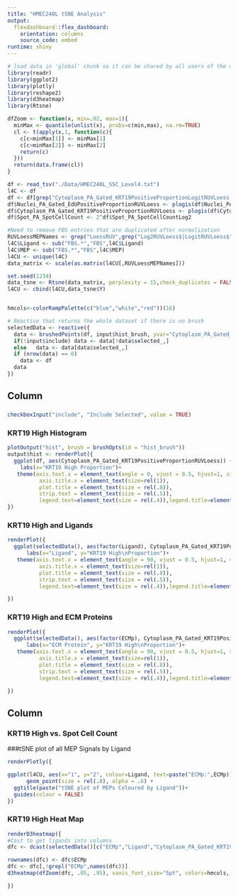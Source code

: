 ```yaml
---
title: "HMEC240L tSNE Analysis"
output: 
  flexdashboard::flex_dashboard:
    orientation: columns
    source_code: embed
runtime: shiny
---
```


```r
# load data in 'global' chunk so it can be shared by all users of the dashboard
library(readr)
library(ggplot2)
library(plotly)
library(reshape2)
library(d3heatmap)
library(Rtsne)

dfZoom <- function(x, min=.02, max=1){
  minMax <- quantile(unlist(x), probs=c(min,max), na.rm=TRUE)
  cl <- t(apply(x,1, function(c){
    c[c<minMax[1]] <- minMax[1]
    c[c>minMax[2]] <- minMax[2]
    return(c)
  }))
  return(data.frame(cl))
}

df <- read_tsv("./Data/HMEC240L_SSC_Level4.txt")
l4C <- df
df <- df[grep("Cytoplasm_PA_Gated_KRT19PositiveProportionLogitRUVLoess|EdUPositiveProportionLogitRUVLoess$|Spot_PA_SpotCellCountLog2$|MEP|ECMp$|^Ligand$",colnames(df), value=TRUE)]
df$Nuclei_PA_Gated_EdUPositiveProportionRUVLoess <- plogis(df$Nuclei_PA_Gated_EdUPositiveProportionLogitRUVLoess)
df$Cytoplasm_PA_Gated_KRT19PositiveProportionRUVLoess <- plogis(df$Cytoplasm_PA_Gated_KRT19PositiveProportionLogitRUVLoess)
df$Spot_PA_SpotCellCount <- 2^df$Spot_PA_SpotCellCountLog2

#Need to remove FBS entries that are duplicated after normalization
RUVLoessMEPNames <- grep("LoessRUV",grep("Log2RUVLoess$|LogitRUVLoess$",colnames(l4C), value=TRUE), value=TRUE, invert=TRUE)
l4C$Ligand <- sub("FBS.*","FBS",l4C$Ligand)
l4C$MEP <- sub("FBS.*","FBS",l4C$MEP)
l4CU <- unique(l4C)
data_matrix <- scale(as.matrix(l4CU[,RUVLoessMEPNames]))

set.seed(1234)
data_tsne <- Rtsne(data_matrix, perplexity = 15,check_duplicates = FALSE)
l4CU <- cbind(l4CU,data_tsne$Y)


hmcols<-colorRampPalette(c("blue","white","red"))(16)

```




```r
# Reactive that returns the whole dataset if there is no brush
selectedData <- reactive({
  data <- brushedPoints(df, input$hist_brush, yvar="Cytoplasm_PA_Gated_KRT19PositiveProportionRUVLoess",allRows = TRUE)
  if(!input$include) data <- data[!data$selected_,]
  else   data <- data[data$selected_,]
  if (nrow(data) == 0)
    data <- df
  data
})
```

Column {data-width=500}
-----------------------------------------------------------------------

###  {data-width=450}


```r
checkboxInput("include", "Include Selected", value = TRUE)
```


### KRT19 High Histogram {data-width=450}

```r

plotOutput("hist", brush = brushOpts(id = "hist_brush"))
output$hist <- renderPlot({
  ggplot(df, aes(Cytoplasm_PA_Gated_KRT19PositiveProportionRUVLoess)) + geom_histogram(binwidth = .001)+
    labs(x="KRT19 High Proportion")+
   theme(axis.text.x = element_text(angle = 0, vjust = 0.5, hjust=1, size=rel(.8)),
          axis.title.x = element_text(size=rel(1)),
          plot.title = element_text(size = rel(.8)),
          strip.text = element_text(size = rel(.5)),
          legend.text=element_text(size = rel(.4)),legend.title=element_text(size = rel(.3)))
})
```


### KRT19 High and Ligands {data-width=450}

```r
renderPlot({
  ggplot(selectedData(), aes(factor(Ligand), Cytoplasm_PA_Gated_KRT19PositiveProportionRUVLoess))  + geom_boxplot()+
      labs(x="Ligand", y="KRT19 High\nProportion")+
   theme(axis.text.x = element_text(angle = 90, vjust = 0.5, hjust=1, size=rel(.8)),
          axis.title.x = element_text(size=rel(1)),
          plot.title = element_text(size = rel(.8)),
          strip.text = element_text(size = rel(.5)),
          legend.text=element_text(size = rel(.4)),legend.title=element_text(size = rel(.3)))

})
```



### KRT19 High and ECM Proteins {data-width=450}

```r
renderPlot({
  ggplot(selectedData(), aes(factor(ECMp), Cytoplasm_PA_Gated_KRT19PositiveProportionRUVLoess))  + geom_boxplot()+
      labs(x="ECM Protein", y="KRT19 High\nProportion")+
   theme(axis.text.x = element_text(angle = 90, vjust = 0.5, hjust=1, size=rel(.8)),
          axis.title.x = element_text(size=rel(1)),
          plot.title = element_text(size = rel(.8)),
          strip.text = element_text(size = rel(.5)),
          legend.text=element_text(size = rel(.4)),legend.title=element_text(size = rel(.3)))

})
```


Column {data-width=500}
-----------------------------------------------------------------------


### KRT19 High vs. Spot Cell Count {data-width=450}



###tSNE plot of all MEP Signals by Ligand

```r
renderPlotly({

ggplot(l4CU, aes(x="1", y="2", colour=Ligand, text=paste("ECMp:",ECMp)))+
      geom_point(size = rel(.8), alpha = .6) +
  ggtitle(paste("tSNE plot of MEPs Coloured by Ligand"))+
  guides(colour = FALSE)
})
```


### KRT19 High Heat Map {data-width=450}

```r

renderD3heatmap({
#Cast to get ligands into columns
dfc <- dcast(selectedData()[c("ECMp","Ligand","Cytoplasm_PA_Gated_KRT19PositiveProportionRUVLoess")],ECMp~Ligand, value.var = "Cytoplasm_PA_Gated_KRT19PositiveProportionRUVLoess")

rownames(dfc) <- dfc$ECMp
dfc <- dfc[,!grepl("ECMp",names(dfc))]
d3heatmap(dfZoom(dfc, .05, .95), xaxis_font_size="5pt", colors=hmcols, yaxis_font_size="4pt",Rowv = FALSE, Colv=FALSE)

})

```

